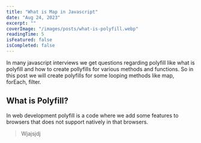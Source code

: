 ```yaml
---
title: "What is Map in Javascript"
date: "Aug 24, 2023"
excerpt: ""
coverImage: "/images/posts/what-is-polyfill.webp"
readingTime: 5
isFeatured: false
isCompleted: false
---
```


In many javascript interviews we get questions regarding polyfill like
what is polyfill and how to create pollyfills for various methods and functions.
So in this post we will create polyfills for some looping methods like map, forEach, filter.

## What is Polyfill?

In web development polyfill is a code where we add some features to browsers that does
not support natively in that browsers.

> Wjajsjdj
